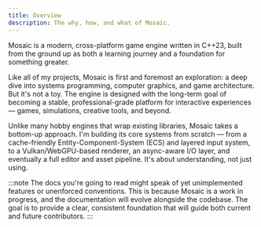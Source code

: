 ```yaml
---
title: Overview
description: The why, how, and what of Mosaic.
---
```


Mosaic is a modern, cross-platform game engine written in C++23, built from the ground up as both a learning journey and a foundation for something greater.

Like all of my projects, Mosaic is first and foremost an exploration: a deep dive into systems programming, computer graphics, and game architecture. But it's not a toy. The engine is designed with the long-term goal of becoming a stable, professional-grade platform for interactive experiences — games, simulations, creative tools, and beyond.

Unlike many hobby engines that wrap existing libraries, Mosaic takes a bottom-up approach. I'm building its core systems from scratch — from a cache-friendly Entity-Component-System (ECS) and layered input system, to a Vulkan/WebGPU-based renderer, an async-aware I/O layer, and eventually a full editor and asset pipeline. It's about understanding, not just using.

:::note
The docs you're going to read might speak of yet unimplemented features or unenforced conventions. This is because Mosaic is a work in progress, and the documentation will evolve alongside the codebase. The goal is to provide a clear, consistent foundation that will guide both current and future contributors.
:::

